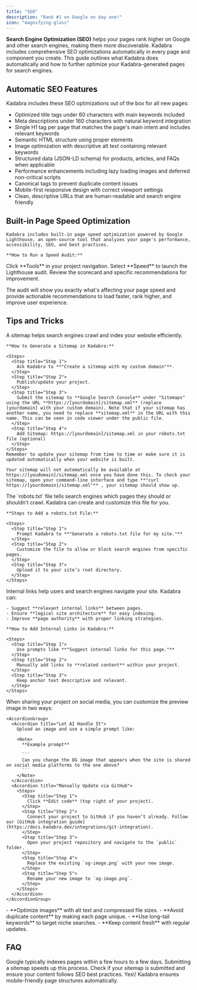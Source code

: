 ```yaml
---
title: "SEO"
description: "Rank #1 on Google on day one!"
icon: "magnifying-glass"
---
```


**Search Engine Optimization (SEO)** helps your pages rank higher on Google and other search engines, making them more discoverable. Kadabra includes comprehensive SEO optimizations automatically in every page and component you create.
This guide outlines what Kadabra does automatically and how to further optimize your Kadabra-generated pages for search engines.

## Automatic SEO Features
Kadabra includes these SEO optimizations out of the box for all new pages:

- Optimized title tags under 60 characters with main keywords included
- Meta descriptions under 160 characters with natural keyword integration
- Single H1 tag per page that matches the page's main intent and includes relevant keywords
- Semantic HTML structure using proper elements
- Image optimization with descriptive alt text containing relevant keywords
- Structured data (JSON-LD schema) for products, articles, and FAQs when applicable
- Performance enhancements including lazy loading images and deferred non-critical scripts
- Canonical tags to prevent duplicate content issues
- Mobile-first responsive design with correct viewport settings
- Clean, descriptive URLs that are human-readable and search engine friendly

## Built-in Page Speed Optimization
    Kadabra includes built-in page speed optimization powered by Google Lighthouse, an open-source tool that analyzes your page's performance, accessibility, SEO, and best practices.

    **How to Run a Speed Audit:**

<Steps>
  <Step title="Step 1">
    Click **Tools** in your project navigation.
  </Step>
  <Step title="Step 2">
    Select **Speed** to launch the Lighthouse audit.
  </Step>
  <Step title="Step 3">
    Review the scorecard and specific recommendations for improvement.
  </Step>
</Steps>

The audit will show you exactly what's affecting your page speed and provide actionable recommendations to load faster, rank higher, and improve user experience.

## Tips and Tricks
<AccordionGroup>
  <Accordion title="Sitemap for Search Engine Indexing">
    A sitemap helps search engines crawl and index your website efficiently.

    **How to Generate a Sitemap in Kadabra:**

    <Steps>
      <Step title="Step 1">
        Ask Kadabra to **"Create a sitemap with my custom domain"**.
      </Step>
      <Step title="Step 2">
        Publish/update your project.
      </Step>
      <Step title="Step 3">
        Submit the sitemap to **Google Search Console** under "Sitemaps" using the URL **https://[yourdomain]/sitemap.xml** (replace [yourdomain] with your custom domain). Note that if your sitemap has another name, you need to replace **sitemap.xml** in the URL with this name. This can be seen in code viewer under the public file.
      </Step>
      <Step title="Step 4">
        Add Sitemap: https://[yourdomain]/sitemap.xml in your robots.txt file (optional)
      </Step>
    </Steps>
    Remember to update your sitemap from time to time or make sure it is updated automatically when your website is built.

    Your sitemap will not automatically be available at https://[youdomain]/sitemap.xml once you have done this. To check your sitemap, open your command-line interface and type **"curl https://[yourdomain]/sitemap.xml"** , your sitemap should show up.
  </Accordion>
  <Accordion title="Robots.txt Configuration for Search Control">
    The `robots.txt` file tells search engines which pages they should or shouldn’t crawl. Kadabra can create and customize this file for you.

    **Steps to Add a robots.txt File:**

    <Steps>
      <Step title="Step 1">
        Prompt Kadabra to **"Generate a robots.txt file for my site."**
      </Step>
      <Step title="Step 2">
        Customize the file to allow or block search engines from specific pages.
      </Step>
      <Step title="Step 3">
        Upload it to your site’s root directory.
      </Step>
    </Steps>
  </Accordion>
  
  <Accordion title="Internal Linking for Better SEO">
    Internal links help users and search engines navigate your site. Kadabra can:

    - Suggest **relevant internal links** between pages.
    - Ensure **logical site architecture** for easy indexing.
    - Improve **page authority** with proper linking strategies.

    **How to Add Internal Links in Kadabra:**

    <Steps>
      <Step title="Step 1">
        Use prompts like **"Suggest internal links for this page."**
      </Step>
      <Step title="Step 2">
        Manually add links to **related content** within your project.
      </Step>
      <Step title="Step 3">
        Keep anchor text descriptive and relevant.
      </Step>
    </Steps>
  </Accordion>
  <Accordion title="Customize Your Shared Image">
    When sharing your project on social media, you can customize the preview image in two ways:

    <AccordionGroup>
      <Accordion title="Let AI Handle It">
        Upload an image and use a simple prompt like:

        <Note>
          **Example prompt**

          ```
          Can you change the OG image that appears when the site is shared on social media platforms to the one above?
          ```
        </Note>
      </Accordion>
      <Accordion title="Manually Update via GitHub">
        <Steps>
          <Step title="Step 1">
            Click **Edit code** (top right of your project).
          </Step>
          <Step title="Step 2">
            Connect your project to GitHub if you haven’t already. Follow our [GitHub integration guide](https://docs.kadabra.dev/integrations/git-integration).
          </Step>
          <Step title="Step 3">
            Open your project repository and navigate to the `public` folder.
          </Step>
          <Step title="Step 4">
            Replace the existing `og-image.png` with your new image.
          </Step>
          <Step title="Step 5">
            Rename your new image to `og-image.png`.
          </Step>
        </Steps>
      </Accordion>
    </AccordionGroup>
  </Accordion>
  
  <Accordion title="More Tips for SEO Success">
    - **Optimize images** with alt text and compressed file sizes.
    - **Avoid duplicate content** by making each page unique.
    - **Use long-tail keywords** to target niche searches.
    - **Keep content fresh** with regular updates.
  </Accordion>
</AccordionGroup>

## FAQ

<AccordionGroup>
  <Accordion title="How long does it take for Google to index my page?">
    Google typically indexes pages within a few hours to a few days. Submitting a sitemap speeds up this process.
  </Accordion>
  <Accordion title="What if I don’t see my page ranking?">
    Check if your sitemap is submitted and ensure your content follows SEO best practices.
  </Accordion>
  <Accordion title="Does Kadabra optimize for mobile SEO?">
    Yes\! Kadabra ensures mobile-friendly page structures automatically.
  </Accordion>
</AccordionGroup>